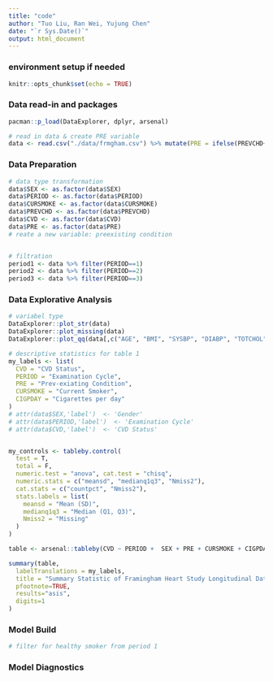 ```yaml
---
title: "code"
author: "Tuo Liu, Ran Wei, Yujung Chen"
date: "`r Sys.Date()`"
output: html_document
---
```



### environment setup if needed
```r
knitr::opts_chunk$set(echo = TRUE)
```

### Data read-in and packages
```r
pacman::p_load(DataExplorer, dplyr, arsenal)

# read in data & create PRE variable
data <- read.csv("./data/frmgham.csv") %>% mutate(PRE = ifelse(PREVCHD+PREVAP+PREVMI+PREVSTRK+PREVHYP >=1, 1, 0))
```


### Data Preparation
```r
# data type transformation
data$SEX <- as.factor(data$SEX)
data$PERIOD <- as.factor(data$PERIOD)
data$CURSMOKE <- as.factor(data$CURSMOKE)
data$PREVCHD <- as.factor(data$PREVCHD)
data$CVD <- as.factor(data$CVD)
data$PRE <- as.factor(data$PRE)
# reate a new variable: preexisting condition


# filtration
period1 <- data %>% filter(PERIOD==1)
period2 <- data %>% filter(PERIOD==2)
period3 <- data %>% filter(PERIOD==3)
```




### Data Explorative Analysis
```r
# variabel type
DataExplorer::plot_str(data)
DataExplorer::plot_missing(data)
DataExplorer::plot_qq(data[,c("AGE", "BMI", "SYSBP", "DIABP", "TOTCHOL")])

# descriptive statistics for table 1
my_labels <- list(
  CVD = "CVD Status",
  PERIOD = "Examination Cycle",
  PRE = "Prev-exiating Condition",
  CURSMOKE = "Current Smoker",
  CIGPDAY = "Cigarettes per day"
)
# attr(data$SEX,'label')  <- 'Gender'
# attr(data$PERIOD,'label')  <- 'Examination Cycle'
# attr(data$CVD,'label')  <- 'CVD Status'


my_controls <- tableby.control(
  test = T,
  total = F,
  numeric.test = "anova", cat.test = "chisq",
  numeric.stats = c("meansd", "medianq1q3", "Nmiss2"),
  cat.stats = c("countpct", "Nmiss2"),
  stats.labels = list(
    meansd = "Mean (SD)",
    medianq1q3 = "Median (Q1, Q3)",
    Nmiss2 = "Missing"
  )
)

table <- arsenal::tableby(CVD ~ PERIOD +  SEX + PRE + CURSMOKE + CIGPDAY + AGE + BMI + SYSBP + DIABP + TOTCHOL, data = data, control = my_controls)

summary(table,
  labelTranslations = my_labels,
  title = "Summary Statistic of Framingham Heart Study Longitudinal Data", 
  pfootnote=TRUE,
  results="asis",
  digits=1
)
```


### Model Build
```r
# filter for healthy smoker from period 1
```


### Model Diagnostics
```r

```

